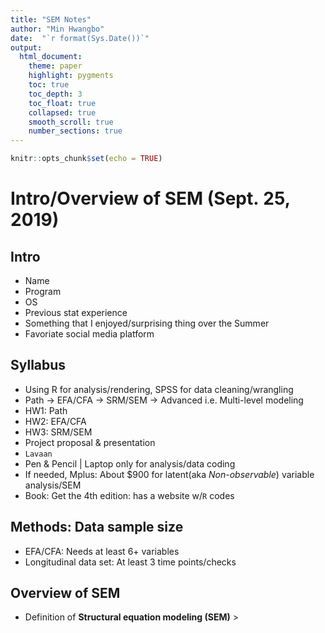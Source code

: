 ```yaml
---
title: "SEM Notes"
author: "Min Hwangbo"
date:  "`r format(Sys.Date())`"
output: 
  html_document:
    theme: paper
    highlight: pygments
    toc: true
    toc_depth: 3
    toc_float: true
    collapsed: true
    smooth_scroll: true
    number_sections: true
---
```


```r
knitr::opts_chunk$set(echo = TRUE)
```

# Intro/Overview of SEM (Sept. 25, 2019)

## Intro
* Name
* Program
* OS
* Previous stat experience
* Something that I enjoyed/surprising thing over the Summer
* Favoriate social media platform

## Syllabus
* Using R for analysis/rendering, SPSS for data cleaning/wrangling
* Path -> EFA/CFA -> SRM/SEM -> Advanced i.e. Multi-level modeling
* HW1: Path
* HW2: EFA/CFA
* HW3: SRM/SEM
* Project proposal & presentation
* `Lavaan`
* Pen & Pencil | Laptop only for analysis/data coding
* If needed, Mplus: About $900 for latent(aka *Non-observable*) variable analysis/SEM 
* Book: Get the 4th edition: has a website w/`R` codes

## Methods: Data sample size
* EFA/CFA: Needs at least 6+ variables
* Longitudinal data set: At least 3 time points/checks

## Overview of SEM
* Definition of **Structural equation modeling (SEM)**
> 



